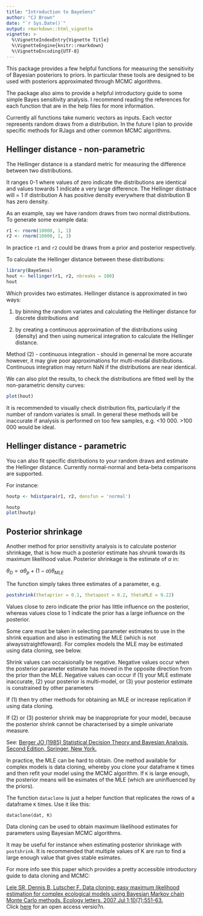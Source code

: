 ```yaml
---
title: "Introduction to BayeSens"
author: "CJ Brown"
date: "`r Sys.Date()`"
output: rmarkdown::html_vignette
vignette: >
  %\VignetteIndexEntry{Vignette Title}
  %\VignetteEngine{knitr::rmarkdown}
  %\VignetteEncoding{UTF-8}
---
```


This package provides a few helpful functions for measuring the sensitivity of Bayesian posteriors to priors. In particular these tools are designed to be used with posteriors approximated through MCMC algorithms.  

The package also aims to provide a helpful introductory guide to some simple Bayes sensitivity analysis. I recommend reading the references for each function that are in the help files for more information. 

Currently all functions take numeric vectors as inputs. Each vector represents random draws from a distribution. In the future I plan to provide specific methods for RJags and other common MCMC algorithms. 

## Hellinger distance - non-parametric  

The Hellinger distance is a standard metric for measuring the difference between two distributions.  

It ranges 0-1 where values of zero indicate the distributions are identical and values towards 1 indicate a very large difference. The Hellinger distnace will = 1 if distribution A has positive density everywhere that distribution B has zero density. 

As an example, say we have random draws from two normal distributions. To generate some example data: 

```r
r1 <- rnorm(10000, 1, 1)
r2 <- rnorm(10000, 1, 3)
```  

In practice `r1` and `r2` could be draws from a prior and posterior respectively.  

To calculate the Hellinger distance between these distributions: 

```r
library(BayeSens)
hout <- hellinger(r1, r2, nbreaks = 100)
hout
```  

Which provides two estimates. Hellinger distance is approximated in two ways:

(1) by binning the random variates and calculating the Hellinger distance for discrete distributions and  

(2) by creating a continuous approximation of the distributions using (density) and then using numerical integration to calculate the Hellinger distance.  

Method (2) - continuous integration - should in genernal be more accurate however, it may give poor approximations for multi-modal distributions. Continuous integration may return NaN if the distributions are near identical. 

We can also plot the results, to check the distributions are fitted well by the non-parametric density curves:  

```r
plot(hout)
```  

It is recommended to visually check distribution fits, particularly if the number of random variates is small. In general these methods will be inaccurate if analysis is performed on too few samples, e.g. <10 000. >100 000 would be ideal. 

## Hellinger distance - parametric  

You can also fit specific distributions to your random draws and estimate the Hellinger distance. Currently normal-normal and beta-beta comparisons are supported.  

For instance:  

```r
houtp <- hdistpara(r1, r2, densfun = 'normal')

houtp
plot(houtp)
```  


## Posterior shrinkage  

Another method for prior sensitivity analysis is to calculate posterior shrinkage, that is how much a posterior estimate has shrunk towards its maximum likelihood value. Posterior shrinkage is the estimate of $\alpha$ in:  

$\theta_D = \alpha \theta_p + (1 - \alpha) \theta_{MLE}$  

The function simply takes three estimates of a parameter, e.g. 

```r
postshrink(thetaprior = 0.1, thetapost = 0.2, thetaMLE = 0.22)
```  

Values close to zero indicate the prior has little influence on the posterior, whereas values close to 1 indicate the prior has a large influence on the posterior.  

Some care must be taken in selecting parameter estimates to use in the shrink equation and also in estimating the MLE (which is not alwaysstraightfoward). For complex models the MLE may be estimated using data cloning, see below.  

Shrink values can occaisionally be negative. Negative values occur when the posterior parameter estimate has moved in the opposite direction from the prior than the MLE. Negative values can occur if 
(1) your MLE estimate inaccurate, (2) your posterior is multi-model, or (3) your posterior estimate is constrained by other parameters  

If (1) then try other methods for obtaining an MLE or increase replication if using data cloning.  

If (2) or (3) posterior shrink may be inappropriate for your model, because the posterior shrink cannot be characterised by a simple univariate measure.  

See: [Berger JO (1985) Statistical Decision Theory and Bayesian Analysis, Second Edition, Springer, New York.](http://www.springer.com/in/book/9780387960982)

In practice, the MLE can be hard to obtain. One method available for complex models is data cloning, whereby you clone your dataframe `K` times and then refit your model using the MCMC algorithm. If `K` is large enough, the posterior means will be esimates of the MLE (which are uninfluenced by the priors).  

The function `dataclone` is just a helper function that replicates the rows of a dataframe `K` times. Use it like this: 

`dataclone(dat, K)`  

Data cloning can be used to obtain maximum likelihood estimates
for parameters using Bayesian MCMC algorithms.  

It may be useful for instance when estimating posterior shrinkage
with `postshrink`.  It is recommended that multiple values of K are run to find a large enough value that gives stable esimates.  

For more info see this paper which provides a pretty accessible introductory guide to data cloning and MCMC:  

[Lele SR, Dennis B, Lutscher F. Data cloning: easy maximum likelihood estimation for complex ecological models using Bayesian Markov chain Monte Carlo methods. Ecology letters. 2007 Jul 1;10(7):551-63.](http://onlinelibrary.wiley.com/doi/10.1111/j.1461-0248.2007.01047.x/full)  
Click [here](http://bacbuc.hd.free.fr/WebDAV/data/DOM/StatMeths/Lele-EL2007.pdf) for an open access versio?n.  


